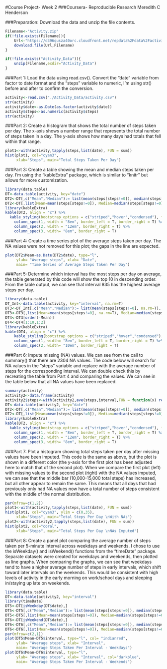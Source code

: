 #Course Project- Week 2
###Coursera- Reproducible Research 
Meredith C Henderson


###Preparation: Download the data and unzip the file contents.

```{r}
Filename<-"Activity.zip"
if(!file.exists(Filename)){
    Url<-"https://d396qusza40orc.cloudfront.net/repdata%2Fdata%2Factivity.zip"
    download.file(Url,Filename)
}

if(!file.exists("Activity_Data")){
    unzip(Filename,exdir="Activity_Data")
}
```


###Part 1: Load the data using read.csv(). Convert the "date" variable from factor to date format and the "steps" variable to numeric, I'm using str() before and after to confirm the conversion.
```{r setup}
activity<-read.csv("./Activity_Data/activity.csv")
str(activity)
activity$date<-as.Date(as.factor(activity$date))
activity$steps<-as.numeric(activity$steps)
str(activity)
```


###Part 2: Create a histogram that shows the total number of steps taken per day. The x-axis shows a number range that represents the total number of steps taken in a day. The y-axis shows how many days had totals that fell within that range.  
```{r histogram, fig.align="center"}
plot1<-with(activity,tapply(steps,list(date), FUN = sum))
hist(plot1, col="cyan3",
     xlab="Steps", main="Total Steps Taken Per Day")
```


###Part 3: Create a table showing the mean and median steps taken per day.  I'm using the "kableExtra" package, which is similar to "knitr" but allows for more customization. 
```{r}
library(data.table)
DT<-data.table(activity, key="date")
DT2<-DT[,c("Mean","Median"):= list(mean(steps[steps!=0]), median(steps[steps!=0])), by=list(date)]
DT2<-DT[,list(Mean=mean(steps[steps!=0]), Median=median(steps[steps!=0])), by=list(date)]
library(kableExtra)
kable(DT2, align = "c") %>%
  kable_styling(bootstrap_options = c("striped","hover","condensed"), full_width = F) %>%
    column_spec(1, width = "8em", border_left = T, border_right = T) %>%
    column_spec(2, width = "12em", border_right = T) %>%
    column_spec(3, width= "8em", border_right = T)
```


###Part 4: Create a time series plot of the average steps taken per day. The NA values were not removed for this plot; the gaps in the line are expected.
```{r, fig.pos= "p", fig.width=10}
plot(DT2$Mean~as.Date(DT2$date), type="l", 
     ylab= "Average steps", xlab= "Date", 
     main= "Time Series of Average Steps Taken Per Day")
```


###Part 5: Determine which interval has the most steps per day on average, the table generated by this code will show the top 10 in descending order. From the table output, we can see that interval 835 has the highest average steps per day.
```{r}
library(data.table)
DT_Int<-data.table(activity, key="interval", na.rm=T)
DT3<-DT_Int[,c("Mean","Median"):= list(mean(steps[steps!=0], na.rm=T), median(steps[steps!=0], na.rm=T)), by=list(interval)]
DT3<-DT3[,list(Mean=mean(steps[steps!=0], na.rm=T), Median=median(steps[steps!=0], na.rm=T)), by=list(interval)]
DT4<-DT3[order(-Mean)]
DT4<-DT4[1:10,1:2]
library(kableExtra)
kable(DT4, align = "c") %>%
    kable_styling(bootstrap_options = c("striped","hover","condensed"), full_width = F) %>%
    column_spec(1, width= "8em", border_left = T, border_right = T) %>%
    column_spec(2, width= "10em", border_right = T)
```


###Part 6: Impute missing (NA) values. We can see from the call to summary() that there are 2304 NA values.  The code below will search for NA values in the "steps" variable and replace with the average number of steps for the corresponding interval.  We can double check this by recreating the table from Part 4 and comparing the values. We can see in the table below that all NA values have been replaced.
```{r}
summary(activity)
activity2<-data.frame(activity)
activity2$steps<-with(activity2,ave(steps,interval,FUN = function(x) replace(x,is.na(x), mean(x,na.rm=T))))
DT<-data.table(activity2, key="date")
DT2<-DT[,c("Mean","Median"):= list(mean(steps[steps!=0]), median(steps[steps!=0])), by=list(date)]
DT2<-DT[,list(Mean=mean(steps[steps!=0]), Median=median(steps[steps!=0])), by=list(date)]
library(kableExtra)
kable(DT2, align = "c") %>%
  kable_styling(bootstrap_options = c("striped","hover","condensed"), full_width = F) %>%
    column_spec(1, width = "8em", border_left = T, border_right = T) %>%
    column_spec(2, width = "12em", border_right = T) %>%
    column_spec(3, width= "8em", border_right = T)
```


###Part 7: Plot a histogram showing total steps taken per day after missing values have been imputed. This code is the same as above, but the plot is shown in a different color (the y-axis for the first plot has been adjusted here to match that of the second plot). When we compare the first plot (left) with missing values to the second plot (right) with the NA values imputed, we can see that the middle bar (10,000-15,000 total steps) has increased, but all other appear to remain the same. This means that all days that had previously only had NA values now have a total number of steps consistent with the middle of the normal distribution.
```{r, fig.align="center"}
par(mfrow=c(1,2))
plot1<-with(activity,tapply(steps,list(date), FUN = sum))
hist(plot1, col="cyan3", ylim = c(0,35),
     xlab="Steps", main="Total Steps Per Day \nWith NAs")
plot2<-with(activity2,tapply(steps,list(date), FUN = sum))
hist(plot2, col="coral",
     xlab="Steps", main="Total Steps Per Day \nNAs Imputed")
```


###Part 8: Create a panel plot comparing the average number of steps taken per 5-minute interval across weekdays and weekends. I chose to use the isWeekday() and isWeekend() functions from the "timeDate" package. Separate datasets were created for weekdays and weekends, then plotted as line graphs. When comparing the graphs, we can see that weekdays tend to have a higher average number of steps in early intervals, which shift toward later intervals on the weekends. This would be consistent with high levels of activity in the early morning on work/school days and sleeping in/staying up late on weekends.
```{r, fig.width=6, fig.height=8, fig.align="center"}
library(data.table)
DT<-data.table(activity2, key="interval")
library(timeDate)
DT5<-DT[isWeekday(DT$date),]
DT5<-DT5[,c("Mean","Median"):= list(mean(steps[steps!=0]), median(steps[steps!=0])), by=list(interval)]
DT5<-DT5[,list(Mean=mean(steps[steps!=0]), Median=median(steps[steps!=0])), by=list(interval)]
DT6<-DT[isWeekend(DT$date),]
DT6<-DT6[,c("Mean","Median"):= list(mean(steps[steps!=0]), median(steps[steps!=0])), by=list(interval)]
DT6<-DT6[,list(Mean=mean(steps[steps!=0]), Median=median(steps[steps!=0])), by=list(interval)]
par(mfrow=c(2,1))
plot(DT5$Mean~DT5$interval, type="l", col= "indianred",
     ylab= "Average steps", xlab= "Interval", 
     main= "Average Steps Taken Per Interval - Weekdays")
plot(DT6$Mean~DT6$interval, type="l", 
     ylab= "Average steps", xlab= "Interval", col="darkblue", 
     main= "Average Steps Taken Per Interval - Weekends")
```